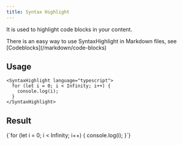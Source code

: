 ```yaml
---
title: Syntax Highlight
---
```



It is used to highlight code blocks in your content.

<Callout type="tip">
  There is an easy way to use SyntaxHighlight in Markdown files, see
  [Codeblocks](/markdown/code-blocks)
</Callout>

## Usage

```tsx
<SyntaxHighlight language="typescript">
  for (let i = 0; i < Infinity; i++) {
    console.log(i);
  }
</SyntaxHighlight>
```

## Result

<SyntaxHighlight language="typescript">
  {`for (let i = 0; i < Infinity; i++) {
  console.log(i);
}`}
</SyntaxHighlight>
